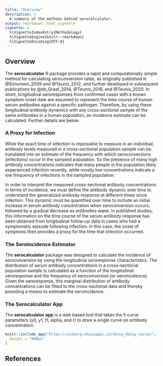 ```yaml
---
title: "Overview"
description: >
  A summary of the methods behind serocalculator.
output: rmarkdown::html_vignette
vignette: >
  %\VignetteIndexEntry{Methodology}
  %\VignetteEngine{knitr::rmarkdown}
  %\VignetteEncoding{UTF-8}
---
```


## Overview

The **serocalculator** R package provides a rapid and computationally simple method for calculating seroconversion rates, as originally published in @Simonsen_2009 and @Teunis_2012, and further developed in subsequent publications by @de_Graaf_2014, @Teunis_2016, and @Teunis_2020. In short, longitudinal seroresponses from confirmed cases with a known symptom onset date are assumed to represent the time course of human serum antibodies against a specific pathogen. Therefore, by using these longitudinal antibody dynamics with any cross–sectional sample of the same antibodies in a human population, an incidence estimate can be calculated. Further details are below.

### A Proxy for Infection

While the exact time of infection is impossible to measure in an individual, antibody levels measured in a cross–sectional population sample can be translated into an estimate of the frequency with which seroconversions (infections) occur in the sampled population. So the presence of many high antibody concentrations indicates that many people in the population likely experienced infection recently, while mostly low concentrations indicate a low frequency of infections in the sampled population.

In order to interpret the measured cross-sectional antibody concentrations in terms of incidence, we must define the antibody dynamic over time to understand the generalized antibody response at different times since infection. This dynamic must be quantified over time to include an initial increase in serum antibody concentration when seroconversion occurs, followed by a gradual decrease as antibodies wane. In published studies, this information on the time course of the serum antibody response has been obtained from longitudinal follow–up data in cases who had a symptomatic episode following infection. In this case, the onset of symptoms then provides a proxy for the time that infection occurred.

### The Seroincidence Estimator

The **serocalculator** package was designed to calculate the incidence of seroconversion by using the longitudinal seroresponse characteristics. The distribution of serum antibody concentrations in a cross–sectional population sample is calculated as a function of the longitudinal seroresponse and the frequency of seroconversion (or seroincidence). Given the seroresponse, this marginal distribution of antibody concentrations can be fitted to the cross-sectional data and thereby providing a means to estimate the seroincidence.

### The Serocalculator App

The **serocalculator app** is a web based tool that takes the 5 curve parameters (y0, y1, t1, alpha, and r) to draw a single curve on antibody concentration.

```r
knitr::include_app("https://ucdserg.shinyapps.io/shiny_decay_curve/",
  height = "600px"
)
```

## References


